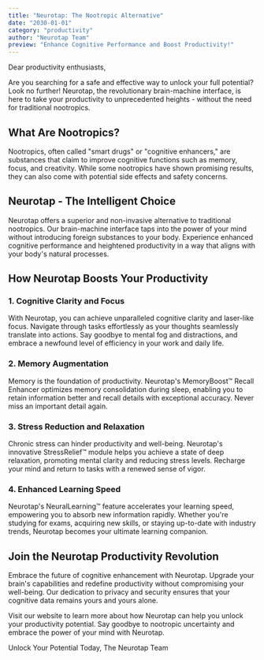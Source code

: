 ```yaml
---
title: "Neurotap: The Nootropic Alternative"
date: "2030-01-01"
category: "productivity"
author: "Neurotap Team"
preview: "Enhance Cognitive Performance and Boost Productivity!"
---
```


Dear productivity enthusiasts,

Are you searching for a safe and effective way to unlock your full potential? Look no further! Neurotap, the revolutionary brain-machine interface, is here to take your productivity to unprecedented heights - without the need for traditional nootropics.

## What Are Nootropics?

Nootropics, often called "smart drugs" or "cognitive enhancers," are substances that claim to improve cognitive functions such as memory, focus, and creativity. While some nootropics have shown promising results, they can also come with potential side effects and safety concerns.

## Neurotap - The Intelligent Choice

Neurotap offers a superior and non-invasive alternative to traditional nootropics. Our brain-machine interface taps into the power of your mind without introducing foreign substances to your body. Experience enhanced cognitive performance and heightened productivity in a way that aligns with your body's natural processes.

## How Neurotap Boosts Your Productivity

### 1. Cognitive Clarity and Focus

With Neurotap, you can achieve unparalleled cognitive clarity and laser-like focus. Navigate through tasks effortlessly as your thoughts seamlessly translate into actions. Say goodbye to mental fog and distractions, and embrace a newfound level of efficiency in your work and daily life.

### 2. Memory Augmentation

Memory is the foundation of productivity. Neurotap's MemoryBoost™ Recall Enhancer optimizes memory consolidation during sleep, enabling you to retain information better and recall details with exceptional accuracy. Never miss an important detail again.

### 3. Stress Reduction and Relaxation

Chronic stress can hinder productivity and well-being. Neurotap's innovative StressRelief™ module helps you achieve a state of deep relaxation, promoting mental clarity and reducing stress levels. Recharge your mind and return to tasks with a renewed sense of vigor.

### 4. Enhanced Learning Speed

Neurotap's NeuralLearning™ feature accelerates your learning speed, empowering you to absorb new information rapidly. Whether you're studying for exams, acquiring new skills, or staying up-to-date with industry trends, Neurotap becomes your ultimate learning companion.

## Join the Neurotap Productivity Revolution

Embrace the future of cognitive enhancement with Neurotap. Upgrade your brain's capabilities and redefine productivity without compromising your well-being. Our dedication to privacy and security ensures that your cognitive data remains yours and yours alone.

Visit our website to learn more about how Neurotap can help you unlock your productivity potential. Say goodbye to nootropic uncertainty and embrace the power of your mind with Neurotap.

Unlock Your Potential Today,
The Neurotap Team
